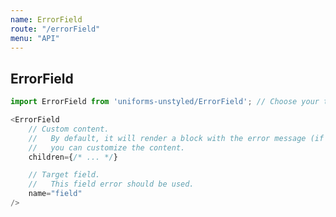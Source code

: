 ```yaml
---
name: ErrorField
route: "/errorField"
menu: "API"
---
```

## ErrorField

```js
import ErrorField from 'uniforms-unstyled/ErrorField'; // Choose your theme package.

<ErrorField
    // Custom content.
    //   By default, it will render a block with the error message (if any), but
    //   you can customize the content.
    children={/* ... */}

    // Target field.
    //   This field error should be used.
    name="field"
/>
```
